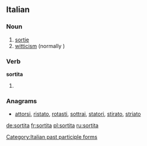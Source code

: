 ==Italian==

===Noun===
{{it-noun||f||sortite}}

# [[sortie]]
# [[witticism]] (normally {{term|battuta}})

===Verb===
'''sortita'''

# {{feminine of|sortito|lang=it}}

===Anagrams===
* [[attorsi#Italian|attorsi]], [[ristato#Italian|ristato]], [[rotasti#Italian|rotasti]], [[sottrai#Italian|sottrai]], [[statori#Italian|statori]], [[stirato#Italian|stirato]], [[striato#Italian|striato]]

[[Category:Italian past participle forms]]

[[de:sortita]]
[[fr:sortita]]
[[pl:sortita]]
[[ru:sortita]]